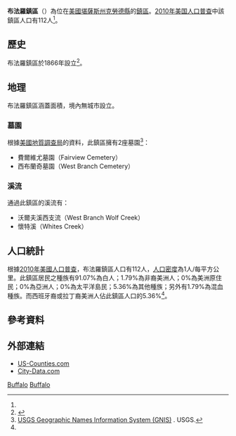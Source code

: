 {{noteTA
|G1=USState
}}
{{Infobox settlement
|official_name = 布法羅鎮區
|native_name = Buffalo Township
|settlement_type = 鎮區
|image_map = Map highlighting Buffalo Township, Cloud County, Kansas.svg
|map_caption = 布法羅鎮區在克勞德縣的位置
|coordinates_display = inline,title
|coordinates_region = US-KS
|subdivision_type = [[世界政區索引|國家]]
|subdivision_name = [[美国|美国]]
|subdivision_type1 = [[美國行政區劃|州]]
|subdivision_name1 = [[堪薩斯州|堪薩斯州]]
|subdivision_type2 = [[堪萨斯州行政区划|縣]]
|subdivision_name2 = [[克勞德縣_(堪薩斯州)|克勞德縣]]
|area_total_km2 = 112.5
|area_land_km2 = 111.98
|area_water_km2 = 0.52
|area_total_sq_mi = 43.43
|area_land_sq_mi = 43.23
|area_water_sq_mi = 0.2
|area_water_percent = 0.46
|population_as_of = [[2010年美国人口普查|2010]]
|population_footnotes = <ref name=census>{{cite web|url=http://www.census.gov/geo/www/gazetteer/gazetteer2010.html|title=2010 Census Gazetteer Files|publisher=[[美国人口调查局|美国人口调查局]]|accessdate=2016-03-25|archive-url=https://web.archive.org/web/20121021075704/http://www.census.gov/geo/www/gazetteer/gazetteer2010.html|archive-date=2012-10-21|dead-url=yes}}</ref>
|population_total = 112
|population_density_km2 = auto
|elevation_footnotes = 
|elevation_m = 422
|elevation_ft = 1385
|latd = 39
|latm = 35
|lats = 05
|latNS = N
|longd = 97
|longm = 46
|longs = 56
|longEW = W
|postal_code_type =
|postal_code = 
|blank_name = [[地名信息系统|GNIS]] ID
|blank_info = [http://geonames.usgs.gov/pls/gnispublic/f?p=gnispq:3:::NO::P3_FID:0485434 0485434]
|website = 
|footnotes = 
}}

'''布法羅鎮區'''（{{lang-en|'''Buffalo Township'''}}）為位在[[美國|美國]][[堪薩斯州|堪薩斯州]][[克勞德縣_(堪薩斯州)|克勞德縣]]的[[行政鎮區|鎮區]]。[[2010年美国人口普查|2010年美国人口普查]]中該鎮區人口有112人<ref name=census/>。

==歷史==
布法羅鎮區於1866年設立<ref>{{cite book | url=http://books.google.com/books?id=a3YUAAAAYAAJ&pg=PA69#v=onepage&q&f=false | title=Biographical History of Cloud County, Kansas: Biographies of Representative Citizens. Illustrated with Portraits of Prominent People, Cuts of Homes, Stock, Etc. | publisher=Wilson, Humphrey & Company | author=Hollibaugh, E. F. | year=1903 | pages=69 | access-date=2016-03-25 | archive-date=2016-12-24 | archive-url=https://web.archive.org/web/20161224054119/https://books.google.com/books?id=a3YUAAAAYAAJ&pg=PA69#v=onepage&q&f=false | dead-url=no }}</ref>。

==地理==
布法羅鎮區涵蓋面積{{convert|112.5|km2|sqmi}}，境內無城市設立。

===墓園===
根據[[美國地質調查局|美國地質調查局]]的資料，此鎮區擁有2座墓園<ref>[http://geonames.usgs.gov/domestic/index.html USGS Geographic Names Information System (GNIS)] {{Wayback|url=http://geonames.usgs.gov/domestic/index.html |date=20190428150204 }}. USGS.</ref>：
*費爾維尤墓園（Fairview Cemetery）
*西布蘭奇墓園（West Branch Cemetery）

===溪流===
通過此鎮區的溪流有：
*沃爾夫溪西支流（West Branch Wolf Creek）
*懷特溪（Whites Creek）

==人口統計==
根據[[2010年美國人口普查|2010年美國人口普查]]，布法羅鎮區人口有112人，[[人口密度|人口密度]]為1人/每平方公里。此鎮區居民之種族有91.07%為白人；1.79%為非裔美洲人；0%為美洲原住民；0%為亞洲人；0%為太平洋島民；5.36%為其他種族；另外有1.79%為混血種族。而西班牙裔或拉丁裔美洲人佔此鎮區人口的5.36%<ref name=census/>。

==參考資料==
{{reflist}}

==外部連結==
* [https://web.archive.org/web/20080723112151/http://www.us-counties.com/localgov/kansas.html US-Counties.com]
* [http://www.city-data.com/township/Buffalo-Cloud-KS.html City-Data.com] {{Wayback|url=http://www.city-data.com/township/Buffalo-Cloud-KS.html |date=20121021201255 }}

{{克勞德縣 (堪薩斯州)}}

[[Category:克勞德縣鎮區_(堪薩斯州)|Buffalo]]
[[Category:堪薩斯州鎮區|Buffalo]]